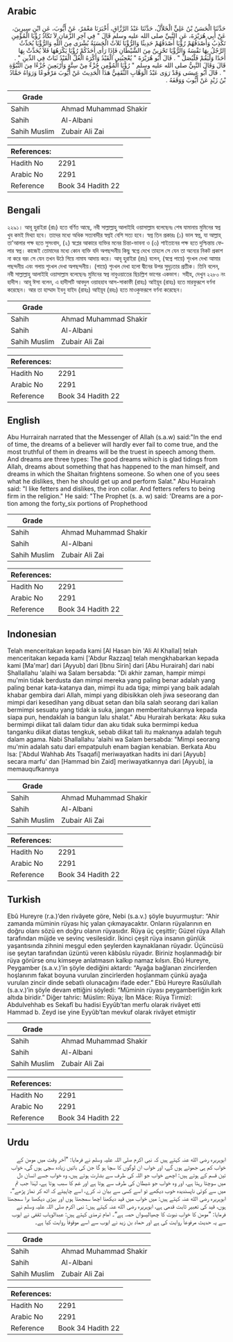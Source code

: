 ## Arabic


<div dir="rtl" lang="ar" style={{fontSize:'larger',backgroundColor:'#f8f9fa',padding:20}}>
حَدَّثَنَا الْحَسَنُ بْنُ عَلِيٍّ الْخَلاَّلُ، حَدَّثَنَا عَبْدُ الرَّزَّاقِ، أَخْبَرَنَا مَعْمَرٌ، عَنْ أَيُّوبَ، عَنِ ابْنِ سِيرِينَ، عَنْ أَبِي هُرَيْرَةَ، عَنِ النَّبِيِّ صلى الله عليه وسلم قَالَ ‏"‏ فِي آخِرِ الزَّمَانِ لاَ تَكَادُ رُؤْيَا الْمُؤْمِنِ تَكْذِبُ وَأَصْدَقُهُمْ رُؤْيَا أَصْدَقُهُمْ حَدِيثًا وَالرُّؤْيَا ثَلاَثٌ الْحَسَنَةُ بُشْرَى مِنَ اللَّهِ وَالرُّؤْيَا يُحَدِّثُ الرَّجُلُ بِهَا نَفْسَهُ وَالرُّؤْيَا تَحْزِينٌ مِنَ الشَّيْطَانِ فَإِذَا رَأَى أَحَدُكُمْ رُؤْيَا يَكْرَهُهَا فَلاَ يُحَدِّثْ بِهَا أَحَدًا وَلْيَقُمْ فَلْيُصَلِّ ‏"‏ ‏.‏ قَالَ أَبُو هُرَيْرَةَ ‏"‏ يُعْجِبُنِي الْقَيْدُ وَأَكْرَهُ الْغُلَّ الْقَيْدُ ثَبَاتٌ فِي الدِّينِ ‏"‏ ‏.‏ قَالَ وَقَالَ النَّبِيُّ صلى الله عليه وسلم ‏"‏ رُؤْيَا الْمُؤْمِنِ جُزْءٌ مِنْ سِتَّةٍ وَأَرْبَعِينَ جُزْءًا مِنَ النُّبُوَّةِ ‏"‏ ‏.‏ قَالَ أَبُو عِيسَى وَقَدْ رَوَى عَبْدُ الْوَهَّابِ الثَّقَفِيُّ هَذَا الْحَدِيثَ عَنْ أَيُّوبَ مَرْفُوعًا وَرَوَاهُ حَمَّادُ بْنُ زَيْدٍ عَنْ أَيُّوبَ وَوَقَفَهُ ‏.‏
</div>
<div style={{backgroundColor:'#f8f9fa',padding:20, marginBottom: 10}}><table> <thead> <tr> <th>Grade</th> <th></th> </tr> </thead> <tbody> <tr><td>Sahih</td><td>Ahmad Muhammad Shakir</td></tr><tr><td>Sahih</td><td>Al-Albani</td></tr><tr><td>Sahih Muslim</td><td>Zubair Ali Zai</td></tr></tbody></table><table> <thead> <tr> <th>References:</th> <th></th> </tr> </thead> <tbody><tr><td>Hadith No</td><td>2291</td></tr><tr><td>Arabic No</td><td>2291</td></tr><tr><td>Reference</td><td>Book 34 Hadith 22</td></tr></tbody></table></div>

## Bengali


<div dir="ltr" lang="bn" style={{fontSize:'larger',backgroundColor:'#f8f9fa',padding:20}}>
২২৯১। আবূ হুরাইরা (রাঃ) হতে বর্ণিত আছে, নবী সাল্লাল্লাহু আলাইহি ওয়াসাল্লাম বলেছেনঃ শেষ যামানায় মুমিনের স্বপ্ন খুব কমই মিথ্যা হবে। তাদের মধ্যে অধিক সত্যবাদীর স্বপ্নই বেশি সত্য হবে। স্বপ্ন তিন প্রকারঃ (১) ভাল স্বপ্ন, যা আল্লাহ্ তা'আলার পক্ষ হতে সুসংবাদ, (২) স্বপ্লের আকারে ব্যক্তির মনের চিন্তা-ভাবনা ও (৩) শাইতানের পক্ষ হতে দুশ্চিন্তায় ফেলার স্বপ্ন। কাজেই তোমাদের মধ্যে কোন ব্যক্তি যদি অপছন্দনীয় কিছু স্বপ্নে দেখে তাহলে সে যেন তা অন্যের নিকট প্রকাশ না করে বরং সে যেন তখন উঠে গিয়ে নামায আদায় করে। আবূ হুরাইরা (রাঃ) বলেন, (স্বপ্নে পায়ে) শৃংখল দেখা আমার পছন্দনীয় এবং গলায় শৃংখল দেখা অপছন্দনীয়। (পায়ে) শৃংখল দেখা হলো দ্বীনের উপর সুদৃঢ়তার প্রতীক। তিনি বলেন, নবী সাল্লাল্লাহু আলাইহি ওয়াসাল্লাম বলেছেনঃ মুমিনের স্বপ্ন নাবুওয়াতের ছিচল্লিশ ভাগের একভাগ। সহীহ, দেখুন ২২৮০ নং হাদীস। আবূ ঈসা বলেন, এ হাদীসটি আবদুল ওয়াহহাব আস-সাকাফী (রাহঃ) আইয়ূব (রাহঃ) হতে মারফুরূপে বর্ণনা করেছেন। আর তা হাম্মাদ ইবনু যাইদ (রাহঃ) আইয়ূব (রহঃ) হতে মাওকুফরূপে বর্ণনা করেছেন।
</div>
<div style={{backgroundColor:'#f8f9fa',padding:20, marginBottom: 10}}><table> <thead> <tr> <th>Grade</th> <th></th> </tr> </thead> <tbody> <tr><td>Sahih</td><td>Ahmad Muhammad Shakir</td></tr><tr><td>Sahih</td><td>Al-Albani</td></tr><tr><td>Sahih Muslim</td><td>Zubair Ali Zai</td></tr></tbody></table><table> <thead> <tr> <th>References:</th> <th></th> </tr> </thead> <tbody><tr><td>Hadith No</td><td>2291</td></tr><tr><td>Arabic No</td><td>2291</td></tr><tr><td>Reference</td><td>Book 34 Hadith 22</td></tr></tbody></table></div>

## English


<div dir="ltr" lang="en" style={{fontSize:'larger',backgroundColor:'#f8f9fa',padding:20}}>
Abu Hurrairah narrated that the Messenger of Allah (s.a.w) said:"In the end of time, the dreams of a believer will hardly ever fail to come true, and the most truthful of them in dreams will be the truest in speech among them. And dreams are three types: The good dreams wihich is glad tidings from Allah, dreams about something that has happened to the man himself, and dreams in which the Shaitan frightens someone. So when one of you sees what he dislikes, then he should get up and perform Salat." Abu Hurairah said: "I like fetters and dislikes, the iron collar. And fetters refers to being firm in the religion." He said: "The Prophet (s. a. w) said: 'Dreams are a portion among the forty_six portions of Prophethood
</div>
<div style={{backgroundColor:'#f8f9fa',padding:20, marginBottom: 10}}><table> <thead> <tr> <th>Grade</th> <th></th> </tr> </thead> <tbody> <tr><td>Sahih</td><td>Ahmad Muhammad Shakir</td></tr><tr><td>Sahih</td><td>Al-Albani</td></tr><tr><td>Sahih Muslim</td><td>Zubair Ali Zai</td></tr></tbody></table><table> <thead> <tr> <th>References:</th> <th></th> </tr> </thead> <tbody><tr><td>Hadith No</td><td>2291</td></tr><tr><td>Arabic No</td><td>2291</td></tr><tr><td>Reference</td><td>Book 34 Hadith 22</td></tr></tbody></table></div>

## Indonesian


<div dir="ltr" lang="id" style={{fontSize:'larger',backgroundColor:'#f8f9fa',padding:20}}>
Telah menceritakan kepada kami [Al Hasan bin 'Ali Al Khallal] telah menceritakan kepada kami ['Abdur Razzaq] telah mengkhabarkan kepada kami [Ma'mar] dari [Ayyub] dari [Ibnu Sirin] dari [Abu Hurairah] dari nabi Shallallahu 'alaihi wa Salam bersabda: "Di akhir zaman, hampir mimpi mu'min tidak berdusta dan mimpi mereka yang paling benar adalah yang paling benar kata-katanya dan, mimpi itu ada tiga; mimpi yang baik adalah khabar gembira dari Allah, mimpi yang dibisikkan oleh jiwa seseorang dan mimpi dari kesedihan yang dibuat setan dan bila salah seorang dari kalian bermimpi sesuatu yang tidak ia suka, jangan memberitahukannya kepada siapa pun, hendaklah ia bangun lalu shalat." Abu Hurairah berkata: Aku suka bermimpi diikat tali dalam tidur dan aku tidak suka bermimpi kedua tanganku diikat diatas tengkuk, sebab diikat tali itu maknanya adalah teguh dalam agama. Nabi Shallallahu 'alaihi wa Salam bersabda: "Mimpi seorang mu'min adalah satu dari empatpuluh enam bagian kenabian. Berkata Abu Isa: ['Abdul Wahhab Ats Tsaqafi] meriwayatkan hadits ini dari [Ayyub] secara marfu' dan [Hammad bin Zaid] meriwayatkannya dari [Ayyub], ia memauqufkannya
</div>
<div style={{backgroundColor:'#f8f9fa',padding:20, marginBottom: 10}}><table> <thead> <tr> <th>Grade</th> <th></th> </tr> </thead> <tbody> <tr><td>Sahih</td><td>Ahmad Muhammad Shakir</td></tr><tr><td>Sahih</td><td>Al-Albani</td></tr><tr><td>Sahih Muslim</td><td>Zubair Ali Zai</td></tr></tbody></table><table> <thead> <tr> <th>References:</th> <th></th> </tr> </thead> <tbody><tr><td>Hadith No</td><td>2291</td></tr><tr><td>Arabic No</td><td>2291</td></tr><tr><td>Reference</td><td>Book 34 Hadith 22</td></tr></tbody></table></div>

## Turkish


<div dir="ltr" lang="tr" style={{fontSize:'larger',backgroundColor:'#f8f9fa',padding:20}}>
Ebû Hureyre (r.a.)’den rivâyete göre, Nebi (s.a.v.) şöyle buyurmuştur: “Ahir zamanda müminin rüyası hiç yalan çıkmayacaktır. Onların rüyalarının en doğru olanı sözü en doğru olanın rüyasıdır. Rüya üç çeşittir; Güzel rüya Allah tarafından müjde ve sevinç vesilesidir. İkinci çeşit rüya insanın günlük yaşantısında zihnini meşgul eden şeylerden kaynaklanan rüyadır. Üçüncüsü ise şeytan tarafından üzüntü veren kâbûslu rüyadır. Biriniz hoşlanmadığı bir rüya görürse onu kimseye anlatmasın kalkıp namaz kılsın. Ebû Hureyre, Peygamber (s.a.v.)’in şöyle dediğini aktardı: “Ayağa bağlanan zincirlerden hoşlanırım fakat boyuna vurulan zincirlerden hoşlanmam çünkü ayağa vurulan zincir dinde sebatlı olunacağını ifade eder.” Ebû Hureyre Rasûlullah (s.a.v.)’in şöyle devam ettiğini söyledi: “Müminin rüyası peygamberliğin kırk altıda biridir.” Diğer tahric: Müslim: Rüya; İbn Mâce: Rüya Tirmizî: Abdulvehhab es Sekafî bu hadisi Eyyûb’tan merfu olarak rivâyet etti Hammad b. Zeyd ise yine Eyyûb’tan mevkuf olarak rivâyet etmiştir
</div>
<div style={{backgroundColor:'#f8f9fa',padding:20, marginBottom: 10}}><table> <thead> <tr> <th>Grade</th> <th></th> </tr> </thead> <tbody> <tr><td>Sahih</td><td>Ahmad Muhammad Shakir</td></tr><tr><td>Sahih</td><td>Al-Albani</td></tr><tr><td>Sahih Muslim</td><td>Zubair Ali Zai</td></tr></tbody></table><table> <thead> <tr> <th>References:</th> <th></th> </tr> </thead> <tbody><tr><td>Hadith No</td><td>2291</td></tr><tr><td>Arabic No</td><td>2291</td></tr><tr><td>Reference</td><td>Book 34 Hadith 22</td></tr></tbody></table></div>

## Urdu


<div dir="rtl" lang="ur" style={{fontSize:'larger',backgroundColor:'#f8f9fa',padding:20}}>
ابوہریرہ رضی الله عنہ کہتے ہیں کہ نبی اکرم صلی اللہ علیہ وسلم نے فرمایا: ”آخر وقت میں مومن کے خواب کم ہی جھوٹے ہوں گے، اور خواب ان لوگوں کا سچا ہو گا جن کی باتیں زیادہ سچی ہوں گی، خواب تین قسم کے ہوتے ہیں: اچھے خواب جو اللہ کی طرف سے بشارت ہوتے ہیں، وہ خواب جسے انسان دل میں سوچتا رہتا ہے، اور وہ خواب جو شیطان کی طرف سے ہوتا ہے اور غم کا سبب ہوتا ہے، لہٰذا جب تم میں سے کوئی ناپسندیدہ خوب دیکھے تو اسے کسی سے بیان نہ کرے، اسے چاہیئے کہ اٹھ کر نماز پڑھے“، ابوہریرہ رضی الله عنہ کہتے ہیں: میں خواب میں قید دیکھنا اچھا سمجھتا ہوں اور بیڑی دیکھنا برا سمجھتا ہوں، قید کی تعبیر ثابت قدمی ہے، ابوہریرہ رضی الله عنہ کہتے ہیں: نبی اکرم صلی اللہ علیہ وسلم نے فرمایا: ”مومن کا خواب نبوت کا چھیالیسواں حصہ ہے“۔ امام ترمذی کہتے ہیں: عبدالوہاب ثقفی نے ایوب سے یہ حدیث مرفوعاً روایت کی ہے اور حماد بن زید نے ایوب سے اسے موقوفاً روایت کیا ہے۔
</div>
<div style={{backgroundColor:'#f8f9fa',padding:20, marginBottom: 10}}><table> <thead> <tr> <th>Grade</th> <th></th> </tr> </thead> <tbody> <tr><td>Sahih</td><td>Ahmad Muhammad Shakir</td></tr><tr><td>Sahih</td><td>Al-Albani</td></tr><tr><td>Sahih Muslim</td><td>Zubair Ali Zai</td></tr></tbody></table><table> <thead> <tr> <th>References:</th> <th></th> </tr> </thead> <tbody><tr><td>Hadith No</td><td>2291</td></tr><tr><td>Arabic No</td><td>2291</td></tr><tr><td>Reference</td><td>Book 34 Hadith 22</td></tr></tbody></table></div>